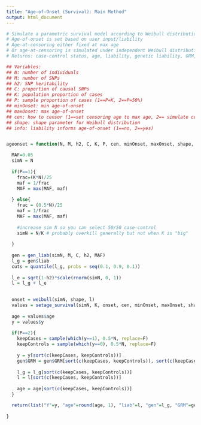 ```yaml
---
title: "Age-of-Onset (Survival): Main Method"
output: html_document
---
```


```r

# Simulate a parametric survival model according to Weibull distribution
# Age-of-onset is set based on user input/liability
# Age-at-censoring either fixed at max age
# Or age-at-censoring is simulated under independent Weibull distribution
# Returns: case-control status, age, liability, genetic liability, GRM,  genetic liability deciles

## Variables:
## N: number of individuals
## M: number of SNPs
## h2: SNP heritability
## C: proportion of causal SNPs
## K: population proportion of cases
## P: sample proportion of cases (1==P=K, 2==P=50%)
## minOnset: min age-of-onset
## maxOnset: max age-of-onset
## cen: how to censor (1==set censoring age to max age, 2== simulate censoring age)
## shape: shape parameter for Weibull distribution
## info: liability informs age-of-onset (1==no, 2==yes)


ageonset = function(N, M, h2, C, K, P, cen, minOnset, maxOnset, shape, info){

  MAF=0.05
  simN = N
  
  if(P==1){
    frac=(K*N)/25
    maf = 1/frac
    MAF = max(MAF, maf)
    
  } else{
    frac = (0.5*N)/25
    maf = 1/frac
    MAF = max(MAF, maf)
    
    #increase sim N so you can select 50/50 case-control
    simN = N/K # probably overkill generally but not when K is "big"
    
  }  
  
  gen = gen_liab(simN, M, C, h2, MAF)
  l_g = gen$liab
  cuts = quantile(l_g, probs = seq(0.1, 0.9, 0.1))
  
  l_e = sqrt(1-h2)*scale(rnorm(simN, 0, 1))
  l = l_g + l_e
  

  onset = weibull(simN, shape, l)
  values = setage_survival(simN, K, onset, cen, minOnset, maxOnset, shape, info)
  
  age = values$age
  y = values$y
  
  if(P==2){
    keepCases = sample(which(y==1), 0.5*N, replace=F)
    keepControls = sample(which(y==0), 0.5*N, replace=F)
  
    y = y[sort(c(keepCases, keepControls))]
    gen$GRM = gen$GRM[sort(c(keepCases, keepControls)), sort(c(keepCases, keepControls))]
  
    l_g = l_g[sort(c(keepCases, keepControls))]
    l = l[sort(c(keepCases, keepControls))]
  
    age = age[sort(c(keepCases, keepControls))]
  }

  return(list("Y"=y, "age"=round(age, 1), "liab"=l, "gen"=l_g, "GRM"=gen$GRM, "cuts" = cuts))
  
}
```
